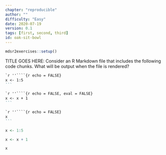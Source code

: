 ```yaml
---
chapter: "reproducible"
author: ""
difficulty: "Easy"
date: 2020-07-19 
version: 0.1
tags: [first, second, third]
id: oak-sit-bowl
---
```


```r
mdsr2exercises::setup()
```

TITLE GOES HERE: Consider an R Markdown file that includes the following code chunks.  What will be output when the file is rendered?


````markdown
`r ''````{r echo = FALSE}
x <- 1:5
```
````

````markdown
`r ''````{r echo = FALSE, eval = FALSE}
x <- x + 1
```
````

````markdown
`r ''````{r echo = FALSE}
x
```
````

 <!--begin-answer-->

```r
x <- 1:5
```

```r
x <- x + 1
```

```r
x
```
 <!--end-answer-->


